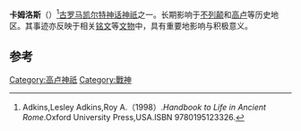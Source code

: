 {{Infobox deity|type=irish
| name = 卡姆洛斯
| god_of =戰神
|roman_equivalent=[[玛尔斯|玛尔斯]]}}
'''卡姆洛斯'''（{{lang-en|Camulus}}）<ref>Adkins,Lesley Adkins,Roy A.（1998）.''Handbook to Life in Ancient Rome''.Oxford University Press,USA.ISBN 9780195123326.</ref>[[古罗马|古罗马]][[凯尔特|凯尔特]][[神话|神话]][[神祇|神祇]]之一。长期影响于[[不列颠|不列颠]]和[[高卢|高卢]]等历史地区。其事迹亦反映于相关[[铭文|铭文]]等[[文物|文物]]中，具有重要地影响与积极意义。

== 参考 ==
{{reflist}}
{{Gaulish-Brythonic mythology}}
{{Authority control}}

[[Category:高卢神祇|Category:高卢神祇]]
[[Category:戰神|Category:戰神]]


{{古罗马小作品}}